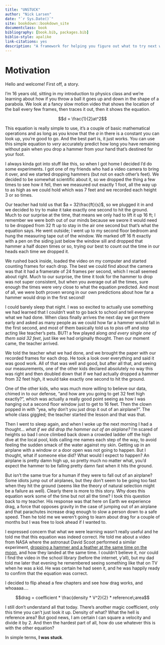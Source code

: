 ```yaml
--- 
title: "UNSTUCK"
author: "Nick Larsen"
date: "`r Sys.Date()`"
site: bookdown::bookdown_site
documentclass: book
bibliography: [book.bib, packages.bib]
biblio-style: apalike
link-citations: yes
description: "A framework for helping you figure out what to try next when things get tough."
---
```


# Motivation {.unnumbered}

Hello and welcome!  First off, a story.  

I'm 16 years old, sitting in my introduction to physics class and we're learning about how if you throw a ball it goes up and down in the shape of a parabola.  We look at a fancy slow motion video that shows the location of the ball every few frames, then traces it out, then it shows the equation.

$$d = \frac{1}{2}at^2$$

This equation is really simple to use, it's a couple of basic mathematical operations and as long as you know that the $a$ in there is a constant you can look up, you're good to go.  And the best part is, it just works.  You can use this simple equation to _very_ accurately predict how long you have remaining without pain when you drop a hammer from your hand that's destined for your foot.

I always kinda got into stuff like this, so when I got home I decided I'd do some experiments.  I got one of my friends who had a video camera to bring it over, and we started dropping hammers (but not on each other's feet).  We decided to be somewhat scientific about it, so we dropped the thing a few times to see how it fell, then we measured out exactly 1 foot, all the way up to as high as we could hold which was 7 feet and we recorded each height 3 or so times.

Our teacher had told us that $a = 32\frac{ft}{s}$, so we plugged it in and we decided to try to make it take exactly one second to hit the ground.  Much to our surprise at the time, that means we only had to lift it up 16 ft; I remember we were both out of our minds because we swore it would need to be dropped from 32 ft up to stay in the air one second but that's what the equation says.  He went outside; I went up to my second floor bedroom and hung the measuring tape out of the window.  We marked off 16 ft exactly with a pen on the siding just below the window sill and dropped that hammer a half dozen times or so, trying our best to count out the time in our heads each time we dropped it.

We rushed back inside, loaded the video on my computer and started counting frames for each drop.  The best we could find about the camera was that it had a framerate of 24 frames per second, which I recall seemed about right.  Much to our surprise, the time it took for the hammer to drop was not super consistent, but when you average out all the times, sure enough the times were very close to what the equation predicted.  And most of all, we were both proven wrong in our own predictions about how far a hammer would drop in the first second!

I could barely sleep that night.  I was so excited to actually use something we had learned that I couldn't wait to go back to school and tell everyone what we had done.  When class finally arrives the next day we got there early and asked as many people as we could how far a hammer would fall in the first second, and most of them basically told us to piss off and stop acting like teacher's pets.  BUT! a few played along _and every single one of them said 32 feet_, just like we had originally thought.  Then our moment came, the teacher arrived.

We told the teacher what we had done, and we brought the paper with our recorded frames for each drop.  He took a look over everything and said it was good work.  All of that was well and good, but after all that, and seeing our measurements, one of the other kids declared absolutely no way this was right and then doubled down that if we had actually dropped a hammer from 32 feet high, it would take exactly one second to hit the ground.

One of the other kids, who was much more willing to believe our data, chimed in to our defense, "and how are you going to get 32 feet high exactly?", which was actually a really good point seeing as how I was hanging out a second floor window just to get to 16 feet.  Then the clown popped in with "yea, why don't you just drop it out of an airplane?".  The whole class giggled; the teacher started the lesson and that was that.

Then I went to sleep again, and when I woke up the next morning I had a thought... _what if we did drop the hammer out of an airplane?_  I'm scared of heights so bad I once climbed back down a crowded ladder off the high dive at the local pool, kids calling me names each step of the way, to avoid feeling the sudden smack of the water against my skin.  Getting up in an airplane with a window or a door open was not going to happen.  But I thought, what if someone else did?  What would I expect to happen?  An airplane is pretty damn high up, so pretty much no matter what, you'd expect the hammer to be falling pretty damn fast when it hits the ground.

But isn't the same true for a human if they were to fall out of an airplane?  Some idiots jump out of airplanes, but they don't seem to be going too fast when they hit the ground (seems like the theory of natural selection might be a failure as well).  Clearly there is more to this story.  Why does this equation work some of the time but not all the time?  I took this question back to my teacher.  His response was that here on Earth we experience drag, a force that opposes gravity in the case of jumping out of an airplane and that parachutes increase drag enough to slow a person down to a safe speed.  Then he told me we weren't going to learn about drag for a couple of months but I was free to look ahead if I wanted to.

I expressed concern that what we were learning wasn't really useful and he told me that this equation was indeed correct.  He told me about a video from NASA where the astronaut David Scoot performed a similar experiment, [dropping a hammer and a feather at the same time on the moon](https://nssdc.gsfc.nasa.gov/planetary/lunar/apollo_15_feather_drop.html), and how they landed at the same time.  I couldn't believe it, nor could I find the video in the school library (before the internet, y'all), but my dad told me later that evening he remembered seeing something like that on TV when he was a kid.  He was certain he had seen it, and he was happily ready to confirm that the equation was correct.

I decided to flip ahead a few chapters and see how drag works, and whoaaaa....

$$drag = coefficient * \frac{density * V^2}{2} * reference\;area$$

I still don't understand all that today.  There's another magic coefficient, only this time you can't just look it up.  Density of what?  What the hell is reference area?  But good news, I am certain I can square a velocity and divide it by 2.  And then the hardest part of all, how do use whatever this is with the other equation?

In simple terms, **I was stuck**.
